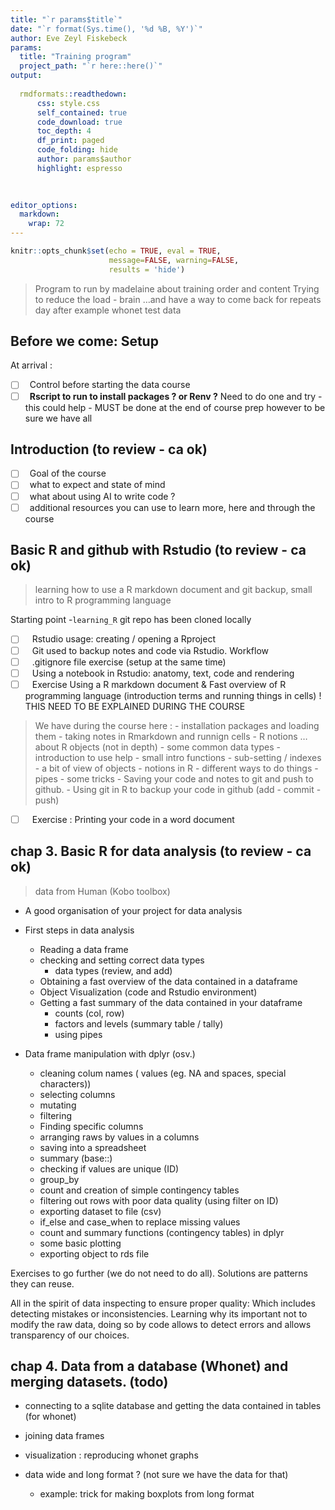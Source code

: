 ---
title: "`r params$title`"
date: "`r format(Sys.time(), '%d %B, %Y')`"
author: Eve Zeyl Fiskebeck
params:
  title: "Training program" 
  project_path: "`r here::here()`"
output: 
  
  rmdformats::readthedown:
      css: style.css
      self_contained: true
      code_download: true
      toc_depth: 4
      df_print: paged
      code_folding: hide
      author: params$author
      highlight: espresso
      

  
editor_options: 
  markdown: 
    wrap: 72
---

```{r setup, include=FALSE}
knitr::opts_chunk$set(echo = TRUE, eval = TRUE, 
                      message=FALSE, warning=FALSE,
                      results = 'hide')
```

> Program to run by madelaine about training order and content Trying to
> reduce the load - brain ...and have a way to come back for repeats day
> after example whonet test data

## Before we come: Setup

At arrival :

-   [ ]  Control before starting the data course
-   [ ]  **Rscript to run to install packages ? or Renv ?** Need to do one and try - this could help - MUST be done at the end of course prep however to be sure we have all





## Introduction (to review - ca ok)

-   [ ]  Goal of the course
-   [ ]  what to expect and state of mind
-   [ ]  what about using AI to write code ?
-   [ ]  additional resources you can use to learn more, here and
    through the course

## Basic R and github with Rstudio (to review - ca ok)
 
 > learning how to use a R markdown document and git backup, small intro to R programming language

Starting point -`learning_R` git repo has been cloned locally

-   [ ]   Rstudio usage: creating / opening a Rproject
-   [ ]   Git used to backup notes and code via Rstudio. Workflow
-   [ ]   .gitignore file exercise (setup at the same time)
-   [ ]   Using a notebook in Rstudio: anatomy, text, code and rendering
-   [ ]   Exercise Using a R markdown document & Fast overview of R programming language (introduction terms and running things in cells) ! THIS NEED TO BE EXPLAINED DURING THE COURSE 

> We have during the course here : 
- installation packages and loading them
- taking notes in Rmarkdown and runnign cells
- R notions ...about R objects (not in depth)
  -   some common data types
  -   introduction to use help
  -   small intro functions
  -   sub-setting / indexes
  -   a bit of view of objects
  -   notions in R - different ways to do things
  -   pipes 
  -   some tricks 
  -   Saving your code and notes to git and push to github.
- Using git in R to backup your code in github (add - commit - push)
  
-   [ ]   Exercise : Printing your code in a word document


## chap 3. Basic R for data analysis (to review - ca ok)

> data from Human (Kobo toolbox)

-   A good organisation of your project for data analysis

-   First steps in data analysis

    -   Reading a data frame
    -   checking and setting correct data types
        -   data types (review, and add)
    -   Obtaining a fast overview of the data contained in a dataframe
    -   Object Visualization (code and Rstudio environment)
    -   Getting a fast summary of the data contained in your dataframe
        -   counts (col, row)
        -   factors and levels (summary table / tally)
        -   using pipes

-   Data frame manipulation with dplyr (osv.)

    -   cleaning colum names ( values (eg. NA and spaces, special characters))
    -   selecting columns
    -   mutating
    -   filtering
    -   Finding specific columns
    -   arranging raws by values in a columns  
    -   saving into a spreadsheet 
    -   summary (base::)
    -   checking if values are unique (ID)
    -   group_by
    -   count and creation of simple contingency tables
    -   filtering out rows with poor data quality (using filter on ID) 
    -   exporting dataset to file (csv)
    -   if_else and case_when to replace missing values
    -   count and summary functions (contingency tables) in dplyr
    -   some basic plotting
    -   exporting object to rds file

Exercises to go further (we do not need to do all). 
Solutions are patterns they can reuse.   
    
All in the spirit of data inspecting to ensure proper quality: Which includes 
detecting mistakes or inconsistencies. 
Learning why its important not to modify the 
raw data, doing so by code allows to detect errors and allows transparency
of our choices. 
    

## chap 4. Data from a database (Whonet) and merging datasets. (todo)

-   connecting to a sqlite database and getting the data contained in
    tables (for whonet)
-   joining data frames
-   visualization : reproducing whonet graphs

-   data wide and long format ? (not sure we have the data for that)
    -   example: trick for making boxplots from long format


<!-- I  think it will be actually more than enough material 

## Eventually

-   pulling from github - recovery of what has been done and
    collaboration
-   github and Zenodo - can show them article
-   writing functions using dplyr / tidyverse ... oops

? - decimals ... warning ! not done -\> do that during transformation -
--> 